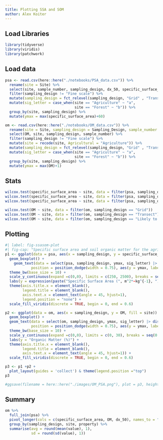 ```yaml
---
title: Plotting SSA and SOM
author: Alex Koiter
---
```

  
## Load Libraries
```r
library(tidyverse)
library(viridis)
library(patchwork)
```

## Load data
```r
psa <- read.csv(here::here("./notebooks/PSA_data.csv")) %>%
  rename(site = Site) %>%
  select(site, sample_number, sampling_design, dx_50, specific_surface_area) %>%
  filter(sampling_design != "Fine scale") %>%
  mutate(sampling_design = fct_relevel(sampling_design, "Grid" , "Transect","Likely to erode")) %>%
  mutate(sig_letter = case_when(site == "Agriculture" ~ "a",
                                site == "Forest" ~ "b")) %>%
  group_by(site, sampling_design) %>%
  mutate(ymax = max(specific_surface_area)+60)

om <- read.csv(here::here("./notebooks/OM_data.csv")) %>%
  rename(site = Site, sampling_design = Sampling_Design, sample_number = Sample_Number) %>%
  select(OM, site, sampling_design, sample_number) %>%
  filter(sampling_design != "Fine scale") %>%
  mutate(site = recode(site, Agricultural = "Agriculture")) %>%
  mutate(sampling_design = fct_relevel(sampling_design, "Grid" , "Transect","Likely to erode")) %>%
  mutate(sig_letter = case_when(site == "Agriculture" ~ "a",
                                site == "Forest" ~ "b")) %>%
  group_by(site, sampling_design) %>%
  mutate(ymax = max(OM)+1)
```


## Stats

```r
wilcox.test(specific_surface_area ~ site, data = filter(psa, sampling_design == "Grid")) 
wilcox.test(specific_surface_area ~ site, data = filter(psa, sampling_design == "Transect")) 
wilcox.test(specific_surface_area ~ site, data = filter(psa, sampling_design == "Likely to erode")) 

wilcox.test(OM ~ site, data = filter(om, sampling_design == "Grid")) 
wilcox.test(OM ~ site, data = filter(om, sampling_design == "Transect")) 
wilcox.test(OM ~ site, data = filter(om, sampling_design == "Likely to erode")) 
```


## Plotting
```r
#| label: fig-ssasom-plot
#| fig-cap: "Specific surface area and soil organic matter for the agricultural and forested sites as determined by the three sampling designs."
p1 <- ggplot(data = psa, aes(x = sampling_design, y = specific_surface_area, fill = site)) +
  geom_boxplot() +
    geom_text(data = select(psa, sampling_design, ymax, sig_letter) |> distinct(), 
            position = position_dodge(width = 0.75), aes(y = ymax, label = sig_letter, group = site), size = 2.5) +
  theme_bw(base_size = 10) +
  scale_y_continuous(expand =c(0,0), limits = c(250, 2500), breaks = seq(0, 2500, 500)) +
  labs(y = expression(paste("Specific Surface Area (", m^2*~kg^{-1}, ")"))) +
  theme(axis.title.x = element_blank(),
        legend.title = element_blank(),
        axis.text.x = element_text(angle = 45, hjust=1),
        legend.position = "none") +
  scale_fill_viridis(discrete = TRUE, begin = 0, end = 0.6)

p2 <- ggplot(data = om, aes(x = sampling_design, y = OM, fill = site)) +
  geom_boxplot() +
  geom_text(data = select(om, sampling_design, ymax, sig_letter) |> distinct(), 
            position = position_dodge(width = 0.75), aes(y = ymax, label = sig_letter, group = site), size = 2.5) +
  theme_bw(base_size = 10) +
  scale_y_continuous(expand =c(0,0), limits = c(0, 30), breaks = seq(0, 30, 5)) +
  labs(y = "Organic Matter (%)") +
  theme(axis.title.x = element_blank(),
        legend.title = element_blank(),
        axis.text.x = element_text(angle = 45, hjust=1)) +
  scale_fill_viridis(discrete = TRUE, begin = 0, end = 0.6)

p3 <- p1 +p2 + 
  plot_layout(guides = 'collect') & theme(legend.position ="top")
p3

#ggsave(filename = here::here("./images/OM_PSA.png"), plot = p3, height = 80,  width = 84, units = "mm", dpi = 600)
```

## Summary
```r
om %>%
  full_join(psa) %>%
  pivot_longer(cols = c(specific_surface_area, OM, dx_50), names_to = "property", values_to = "value") %>%
  group_by(sampling_design, site, property) %>%
  summarise(avg = round(mean(value), 1),
            sd = round(sd(value), 1))
```
